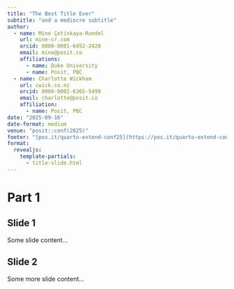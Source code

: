 ```yaml
---
title: "The Best Title Ever"
subtitle: "and a mediocre subtitle"
author:
  - name: Mine Çetinkaya-Rundel
    url: mine-cr.com
    orcid: 0000-0001-6452-2420
    email: mine@posit.co
    affiliations:
      - name: Duke University
      - name: Posit, PBC
  - name: Charlotte Wickham
    url: cwick.co.nz
    orcid: 0000-0002-6365-5499
    email: charlotte@posit.co
    affiliation:
      - name: Posit, PBC
date: "2025-09-16"
date-format: medium
venue: "posit::conf(2025)"
footer: "[pos.it/quarto-extend-conf25](https://pos.it/quarto-extend-conf25)"
format: 
  revealjs:
    template-partials: 
      - title-slide.html
---
```


# Part 1

## Slide 1

Some slide content...

## Slide 2

Some more slide content...
